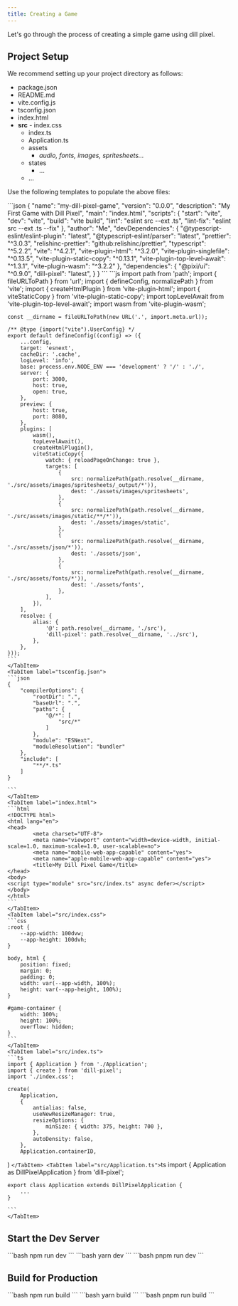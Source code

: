 ```yaml
---
title: Creating a Game
---
```



Let's go through the process of creating a simple game using dill pixel.

## Project Setup

We recommend setting up your project directory as follows:

<FileTree>

- package.json
- README.md
- vite.config.js
- tsconfig.json
- index.html
- **src**
		- index.css	  
	- index.ts
	- Application.ts
	- assets
		- *audio, fonts, images, spritesheets…*
	- states
		- …		
	- …

</FileTree>

Use the following templates to populate the above files:

<Tabs>
	<TabItem label="package.json">
	```json
	{
		"name": "my-dill-pixel-game",
		"version": "0.0.0",
		"description": "My First Game with Dill Pixel",
		"main": "index.html",
		"scripts": {
			"start": "vite",
			"dev": "vite",
			"build": "vite build",
			"lint": "eslint src --ext .ts",
			"lint-fix": "eslint src --ext .ts --fix"
		},
		"author": "Me<me@myname.com>",
		"devDependencies": {
			"@typescript-eslint/eslint-plugin": "latest",
			"@typescript-eslint/parser": "latest",
			"prettier": "^3.0.3",
			"relishinc-prettier": "github:relishinc/prettier",
			"typescript": "^5.2.2",
			"vite": "^4.2.1",
			"vite-plugin-html": "^3.2.0",
			"vite-plugin-singlefile": "^0.13.5",
			"vite-plugin-static-copy": "^0.13.1",
			"vite-plugin-top-level-await": "^1.3.1",
			"vite-plugin-wasm": "^3.2.2"
		},
		"dependencies": {
			"@pixi/ui": "^0.9.0",
			"dill-pixel": "latest",
		}
	}
	```
	</TabItem>
	<TabItem label="vite.config.js">
	```js
	import path from 'path';
	import { fileURLToPath } from 'url';
	import { defineConfig, normalizePath } from 'vite';
	import { createHtmlPlugin } from 'vite-plugin-html';
	import { viteStaticCopy } from 'vite-plugin-static-copy';
	import topLevelAwait from 'vite-plugin-top-level-await';
	import wasm from 'vite-plugin-wasm';

	const __dirname = fileURLToPath(new URL('.', import.meta.url));

	/** @type {import("vite").UserConfig} */
	export default defineConfig((config) => ({
		...config,
		target: 'esnext',
		cacheDir: '.cache',
		logLevel: 'info',
		base: process.env.NODE_ENV === 'development' ? '/' : './',
		server: {
			port: 3000,
			host: true,
			open: true,
		},
		preview: {
			host: true,
			port: 8080,
		},
		plugins: [
			wasm(),
			topLevelAwait(),
			createHtmlPlugin(),
			viteStaticCopy({
				watch: { reloadPageOnChange: true },
				targets: [
					{
						src: normalizePath(path.resolve(__dirname, './src/assets/images/spritesheets/_output/*')),
						dest: './assets/images/spritesheets',
					},
					{
						src: normalizePath(path.resolve(__dirname, './src/assets/images/static/**/*')),
						dest: './assets/images/static',
					},
					{
						src: normalizePath(path.resolve(__dirname, './src/assets/json/*')),
						dest: './assets/json',
					},
					{
						src: normalizePath(path.resolve(__dirname, './src/assets/fonts/*')),
						dest: './assets/fonts',
					},
				],
			}),
		],
		resolve: {
			alias: {
				'@': path.resolve(__dirname, './src'),
				'dill-pixel': path.resolve(__dirname, '../src'),
			},
		},
	}));
	```
	</TabItem>
	<TabItem label="tsconfig.json">
	```json
	{
		"compilerOptions": {
			"rootDir": ".",
			"baseUrl": ".",
			"paths": {
				"@/*": [
					"src/*"
				]
			},
			"module": "ESNext",
			"moduleResolution": "bundler"
		},
		"include": [
			"**/*.ts"
		]
	}

	```
	</TabItem>
	<TabItem label="index.html">
	```html
	<!DOCTYPE html>
	<html lang="en">
	<head>
			<meta charset="UTF-8">
			<meta name="viewport" content="width=device-width, initial-scale=1.0, maximum-scale=1.0, user-scalable=no">
			<meta name="mobile-web-app-capable" content="yes">
			<meta name="apple-mobile-web-app-capable" content="yes">
			<title>My Dill Pixel Game</title>
	</head>
	<body>
	<script type="module" src="src/index.ts" async defer></script>
	</body>
	</html>
	```
	</TabItem>
	<TabItem label="src/index.css">
	```css
	:root {
		--app-width: 100dvw;
		--app-height: 100dvh;
	}

	body, html {
		position: fixed;
		margin: 0;
		padding: 0;
		width: var(--app-width, 100%);
		height: var(--app-height, 100%);
	}

	#game-container {
		width: 100%;
		height: 100%;
		overflow: hidden;
	}
	```
	</TabItem>
	<TabItem label="src/index.ts">
	```ts
	import { Application } from './Application';
	import { create } from 'dill-pixel';
	import './index.css';

	create(
		Application,
		{
			antialias: false,
			useNewResizeManager: true,
			resizeOptions: {
				minSize: { width: 375, height: 700 },
			},
			autoDensity: false,
		},
		Application.containerID,
)
	```
	</TabItem>
	<TabItem label="src/Application.ts">
	```ts
	import { Application as DillPixelApplication } from 'dill-pixel';

	export class Application extends DillPixelApplication {
		...
	}

	```
	</TabItem>
</Tabs>

## Start the Dev Server

<Tabs>
	<TabItem label={"npm"}>
		```bash
		npm run dev
		```
	</TabItem>
	<TabItem label={"yarn"}>
		```bash
		yarn dev
		```
	</TabItem>
	<TabItem label={"pnpm"}>
		```bash
		pnpm run dev
		```
	</TabItem>
</Tabs>

## Build for Production

<Tabs>
	<TabItem label={"npm"}>
		```bash
		npm run build
		```
	</TabItem>
	<TabItem label={"yarn"}>
		```bash
		yarn build
		```
	</TabItem>
	<TabItem label={"pnpm"}>
		```bash
		pnpm run build
		```
	</TabItem>
</Tabs>